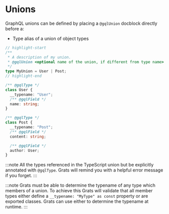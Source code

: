 # Unions

GraphQL unions can be defined by placing a `@gqlUnion` docblock directly before a:

- Type alias of a union of object types

```ts
// highlight-start
/**
 * A description of my union.
 * @gqlUnion <optional name of the union, if different from type name>
 */
type MyUnion = User | Post;
// highlight-end

/** @gqlType */
class User {
  __typename: "User";
  /** @gqlField */
  name: string;
}

/** @gqlType */
class Post {
  __typename: "Post";
  /** @gqlField */
  content: string;

  /** @gqlField */
  author: User;
}
```

:::note
All the types referenced in the TypeScript union but be explicitly annotated with `@gqlType`. Grats will remind you with a helpful error message if you forget.
:::

:::note
Grats must be able to determine the typename of any type which members of a union. To achieve this Grats will validate that all member types either define a `__typename: "MyType" as const` property or are exported classes. Grats can use either to determine the typename at runtime.
:::
